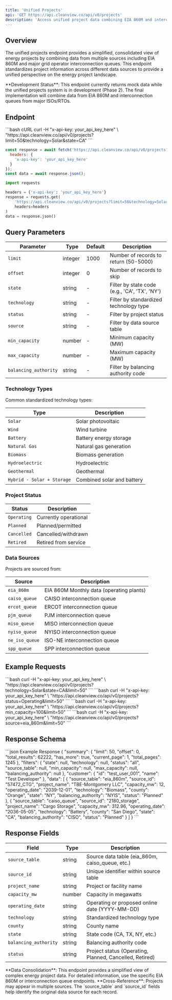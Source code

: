 ```yaml
---
title: 'Unified Projects'
api: 'GET https://api.cleanview.co/api/v0/projects'
description: 'Access unified project data combining EIA 860M and interconnection queue sources'
---
```


## Overview

The unified projects endpoint provides a simplified, consolidated view of energy projects by combining data from multiple sources including EIA 860M and major grid operator interconnection queues. This endpoint standardizes project information across different data sources to provide a unified perspective on the energy project landscape.

<Note>
**Development Status**: This endpoint currently returns mock data while the unified projects system is in development (Phase 2). The final implementation will combine data from EIA 860M and interconnection queues from major ISOs/RTOs.
</Note>

## Endpoint

<CodeGroup>
```bash cURL
curl -H "x-api-key: your_api_key_here" \
  "https://api.cleanview.co/api/v0/projects?limit=50&technology=Solar&state=CA"
```

```javascript JavaScript
const response = await fetch('https://api.cleanview.co/api/v0/projects?limit=50&technology=Solar&state=CA', {
  headers: {
    'x-api-key': 'your_api_key_here'
  }
});
const data = await response.json();
```

```python Python
import requests

headers = {'x-api-key': 'your_api_key_here'}
response = requests.get(
    'https://api.cleanview.co/api/v0/projects?limit=50&technology=Solar&state=CA',
    headers=headers
)
data = response.json()
```
</CodeGroup>

## Query Parameters

| Parameter | Type | Default | Description |
|-----------|------|---------|-------------|
| `limit` | integer | 1000 | Number of records to return (50-5000) |
| `offset` | integer | 0 | Number of records to skip |
| `state` | string | - | Filter by state code (e.g., 'CA', 'TX', 'NY') |
| `technology` | string | - | Filter by standardized technology type |
| `status` | string | - | Filter by project status |
| `source` | string | - | Filter by data source table |
| `min_capacity` | number | - | Minimum capacity (MW) |
| `max_capacity` | number | - | Maximum capacity (MW) |
| `balancing_authority` | string | - | Filter by balancing authority code |

### Technology Types

Common standardized technology types:

| Type | Description |
|------|-------------|
| `Solar` | Solar photovoltaic |
| `Wind` | Wind turbine |
| `Battery` | Battery energy storage |
| `Natural Gas` | Natural gas generation |
| `Biomass` | Biomass generation |
| `Hydroelectric` | Hydroelectric |
| `Geothermal` | Geothermal |
| `Hybrid - Solar + Storage` | Combined solar and battery |

### Project Status

| Status | Description |
|--------|-------------|
| `Operating` | Currently operational |
| `Planned` | Planned/permitted |
| `Cancelled` | Cancelled/withdrawn |
| `Retired` | Retired from service |

### Data Sources

Projects are sourced from:

| Source | Description |
|--------|-------------|
| `eia_860m` | EIA 860M Monthly data (operating plants) |
| `caiso_queue` | CAISO interconnection queue |
| `ercot_queue` | ERCOT interconnection queue |
| `pjm_queue` | PJM interconnection queue |
| `miso_queue` | MISO interconnection queue |
| `nyiso_queue` | NYISO interconnection queue |
| `ne_iso_queue` | ISO-NE interconnection queue |
| `spp_queue` | SPP interconnection queue |

## Example Requests

<AccordionGroup>
  <Accordion title="Get Solar Projects in California">
    ```bash
    curl -H "x-api-key: your_api_key_here" \
      "https://api.cleanview.co/api/v0/projects?technology=Solar&state=CA&limit=50"
    ```
  </Accordion>
  
  <Accordion title="Get Operating Projects">
    ```bash
    curl -H "x-api-key: your_api_key_here" \
      "https://api.cleanview.co/api/v0/projects?status=Operating&limit=50"
    ```
  </Accordion>
  
  <Accordion title="Get Large Projects (>100 MW)">
    ```bash
    curl -H "x-api-key: your_api_key_here" \
      "https://api.cleanview.co/api/v0/projects?min_capacity=100&limit=50"
    ```
  </Accordion>
  
  <Accordion title="Get Projects from EIA Data Only">
    ```bash
    curl -H "x-api-key: your_api_key_here" \
      "https://api.cleanview.co/api/v0/projects?source=eia_860m&limit=50"
    ```
  </Accordion>
</AccordionGroup>

## Response Schema

<ResponseExample>
```json Example Response
{
  "summary": {
    "limit": 50,
    "offset": 0,
    "total_results": 62222,
    "has_more": true,
    "current_page": 1,
    "total_pages": 1245
  },
  "filters": {
    "state": null,
    "technology": null,
    "status": "all",
    "source_table": null,
    "min_capacity": null,
    "max_capacity": null,
    "balancing_authority": null
  },
  "customer": {
    "id": "test_user_001",
    "name": "Test Developer"
  },
  "data": [
    {
      "source_table": "eia_860m",
      "source_id": "57472_CTG",
      "project_name": "TBE-Montgomery LLC",
      "capacity_mw": 12,
      "operating_date": "2039-12-01",
      "technology": "Biomass",
      "county": "Orange",
      "state": "NY",
      "balancing_authority": "NYIS",
      "status": "Planned"
    },
    {
      "source_table": "caiso_queue",
      "source_id": "2180_storage",
      "project_name": "Cargo Storage",
      "capacity_mw": 312.96,
      "operating_date": "2036-05-05",
      "technology": "Battery",
      "county": "San Diego",
      "state": "CA",
      "balancing_authority": "CISO",
      "status": "Planned"
    }
  ]
}
```
</ResponseExample>

## Response Fields

| Field | Type | Description |
|-------|------|-------------|
| `source_table` | string | Source data table (eia_860m, caiso_queue, etc.) |
| `source_id` | string | Unique identifier within source table |
| `project_name` | string | Project or facility name |
| `capacity_mw` | number | Capacity in megawatts |
| `operating_date` | string | Operating or proposed online date (YYYY-MM-DD) |
| `technology` | string | Standardized technology type |
| `county` | string | County name |
| `state` | string | State code (CA, TX, NY, etc.) |
| `balancing_authority` | string | Balancing authority code |
| `status` | string | Project status (Operating, Planned, Cancelled, Retired) |

<Note>
**Data Consolidation**: This endpoint provides a simplified view of complex energy project data. For detailed information, use the specific EIA 860M or interconnection queue endpoints.
</Note>

<Info>
**Cross-Reference**: Projects may appear in multiple sources. The `source_table` and `source_id` fields help identify the original data source for each record.
</Info>
